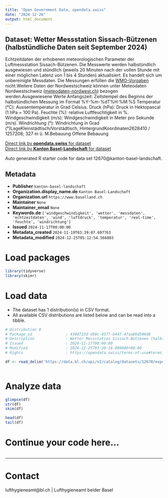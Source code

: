 ```yaml
---
title: "Open Government Data, opendata.swiss"
date: "2024-12-26"
output: html_document
---
```


## Dataset: Wetter Messstation Sissach-Bützenen (halbstündliche Daten seit September 2024)

Echtzeitdaten
der erhobenen meteorologischen Parameter der Luftmessstation Sissach-Bützenen.
Die Messwerte werden halbstündlich ausgewiesen und stündlich (jeweils 20
Minuten nach der vollen Stunde mit einer möglichen Latenz von 1 bis 4 Stunden)
aktualisiert. Es handelt sich um unbereinigte Messdaten. Die Messungen erfüllen die [WMO-Vorgaben](https://www.meteoschweiz.admin.ch/wetter/messsysteme/bodenstationen/automatisches-messnetz/zertifizierung-von-messstationen.html) nicht.Weitere Daten der Nordwestschweiz können unter Meteodaten Nordwestschweiz ([meteodaten-nordwest.ch](https://meteodaten-nordwest.ch/)) bezogen werden.Ausgewiesene
Werte
Anfangszeit:
     Zeitstempel des Beginns der halbstündlichen Messung im Format
     %Y-%m-%dT%H:%M:%S
Temperatur
     (°C): Aussentemperatur in Grad Celsius.
Druck
     (hPa): Druck in Hektopascal (1 hPa = 100 Pa).
Feuchte
     (%): relative Luftfeuchtigkeit in %.
Windgeschwindigkeit
     (m/s): Windgeschwindigkeit in Meter pro Sekunde (m/s).
Windrichtung
     (°): Windrichtung in Grad (°)LageKleinstädtisch/Vorstädtisch,
HintergrundKoordinaten2628410 /
1257208; 327 m ü. M.Bebauung
Offene Bebauung

[Direct link by **opendata.swiss** for dataset](https://opendata.swiss/de/dataset/wetter-messstation-sissach-butzenen-halbstundliche-daten-seit-september-2024)<br>
[Direct link by **Kanton Basel-Landschaft** for dataset](https://data.bl.ch/explore/dataset/12670/)

Auto generated R starter code for data set 12670@kanton-basel-landschaft.

## Metadata

- **Publisher** `kanton-basel-landschaft`
- **Organization.display_name.de** `Kanton Basel-Landschaft`
- **Organization.url** `https://www.baselland.ch`
- **Maintainer** `None`
- **Maintainer_email** `None`
- **Keywords.de** `['windgeschwindigkeit', 'wetter', 'messdaten', 'echtzeitdaten', 'wind', 'luftdruck', 'temperatur', 'real-time', 'feuchte', 'windrichtung']`
- **Issued** `2024-11-17T00:00:00`
- **Metadata_created** `2024-11-19T03:39:07.697763`
- **Metadata_modified** `2024-12-25T05:12:54.566803`


# Load packages

```r

library(tidyverse)
library(skimr)

```

# Load data

-   The dataset has 1 distribution(s) in CSV format.
-   All available CSV distributions are listed below and can be read into a tibble.

```r

# Distribution 0
# Package_id               : 430d723d-d50c-4377-b447-47aa86d506d8
# Description              : Wetter Messstation Sissach-Bützenen (halbstündliche Daten seit September 2024) (csv)
# Issued                   : 2024-11-17T00:00:00
# Modified                 : 2024-12-25T03:20:18.899000+00:00
# Rights                   : https://opendata.swiss/terms-of-use#terms_by

df <- read_delim('https://data.bl.ch/api/v2/catalog/datasets/12670/exports/csv?use_labels=true')



```

# Analyze data

```r

glimpse(df)
str(df)
skim(df)

head(df)
tail(df)

```

# Continue your code here...

```r

```

------------------------------------------------------------------------

# Contact

lufthygieneamt@bl.ch | Lufthygieneamt beider Basel
